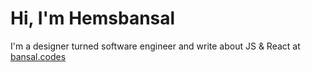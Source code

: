 # Hi, I'm Hemsbansal

I'm a designer turned software engineer and write about JS & React at [bansal.codes](https://www.bansal.codes)
